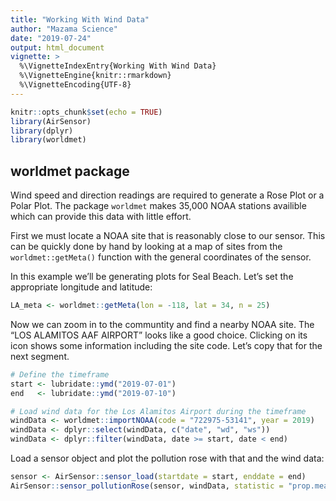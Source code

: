 ```yaml
---
title: "Working With Wind Data"
author: "Mazama Science"
date: "2019-07-24"
output: html_document
vignette: >
  %\VignetteIndexEntry{Working With Wind Data}
  %\VignetteEngine{knitr::rmarkdown}
  %\VignetteEncoding{UTF-8}
---
```


```r
knitr::opts_chunk$set(echo = TRUE)
library(AirSensor)
library(dplyr)
library(worldmet)
```

## worldmet package

Wind speed and direction readings are required to generate a Rose Plot or a 
Polar Plot. The package `worldmet` makes 35,000 NOAA stations availible which 
can provide this data with little effort.

First we must locate a NOAA site that is reasonably close to our sensor. This 
can be quickly done by hand by looking at a map of sites from the 
`worldmet::getMeta()` function with the general coordinates of the sensor.

In this example we'll be generating plots for Seal Beach. Let's set the 
appropriate longitude and latitude:

```r
LA_meta <- worldmet::getMeta(lon = -118, lat = 34, n = 25)
```

Now we can zoom in to the communtity and find a nearby NOAA site. The "LOS 
ALAMITOS AAF AIRPORT" looks like a good choice. Clicking on its icon shows some
information including the site code. Let's copy that for the next segment.



```r
# Define the timeframe
start <- lubridate::ymd("2019-07-01")
end   <- lubridate::ymd("2019-07-10")

# Load wind data for the Los Alamitos Airport during the timeframe
windData <- worldmet::importNOAA(code = "722975-53141", year = 2019)
windData <- dplyr::select(windData, c("date", "wd", "ws"))
windData <- dplyr::filter(windData, date >= start, date < end)
```

Load a sensor object and plot the pollution rose with that and the wind data:

```r
sensor <- AirSensor::sensor_load(startdate = start, enddate = end)
AirSensor::sensor_pollutionRose(sensor, windData, statistic = "prop.mean")
```